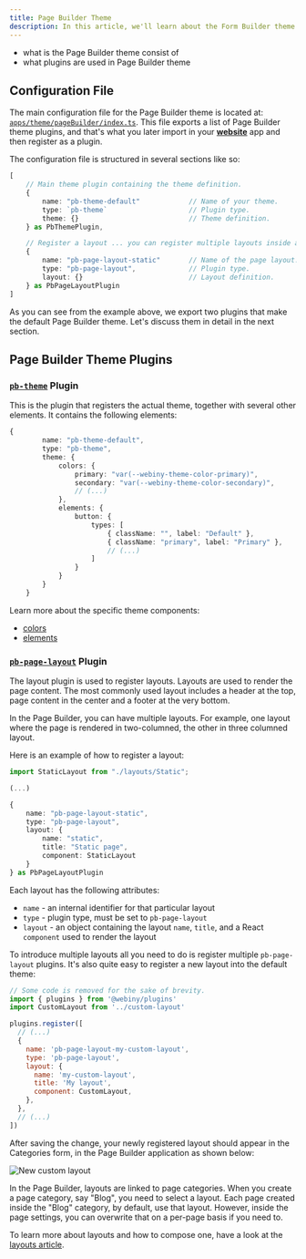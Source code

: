 ```yaml
---
title: Page Builder Theme
description: In this article, we'll learn about the Form Builder theme
---
```



<!-- Always include this section on top of the page. -->

<Alert type="success" title="What You’ll Learn">

- what is the Page Builder theme consist of
- what plugins are used in Page Builder theme

</Alert>

## Configuration File

The main configuration file for the Page Builder theme is located at: [`apps/theme/pageBuilder/index.ts`](https://github.com/webiny/webiny-js/blob/next/apps/theme/pageBuilder/index.ts).
This file exports a list of Page Builder theme plugins, and that's what you later import in your [**website**](https://github.com/webiny/webiny-js/blob/next/apps/website/code/src/plugins/index.ts#L6) app and then register as a plugin.

The configuration file is structured in several sections like so:

```ts apps/theme/pageBuilder/index.ts
[
    // Main theme plugin containing the theme definition.
    {
        name: "pb-theme-default"            // Name of your theme.
        type: `pb-theme`                    // Plugin type.
        theme: {}                           // Theme definition.
    } as PbThemePlugin,

    // Register a layout ... you can register multiple layouts inside a single theme.
    {
        name: "pb-page-layout-static"       // Name of the page layout.
        type: "pb-page-layout",             // Plugin type.
        layout: {}                          // Layout definition.
    } as PbPageLayoutPlugin
]
```

As you can see from the example above, we export two plugins that make the default Page Builder theme.
Let's discuss them in detail in the next section.

## Page Builder Theme Plugins

### [`pb-theme`](/docs/references/page-builder/plugins#pb-theme) Plugin

This is the plugin that registers the actual theme, together with several other elements.
It contains the following elements:

```ts apps/theme/pageBuilder/index.ts
{
        name: "pb-theme-default",
        type: "pb-theme",
        theme: {
            colors: {
                primary: "var(--webiny-theme-color-primary)",
                secondary: "var(--webiny-theme-color-secondary)",
                // (...)
            },
            elements: {
                button: {
                    types: [
                        { className: "", label: "Default" },
                        { className: "primary", label: "Primary" },
                        // (...)
                    ]
                }
            }
        }
    }
```

Learn more about the specific theme components:

- [colors](/docs/how-to-guides/webiny-applications/themes/page-builder/colors)
- [elements](/docs/how-to-guides/webiny-applications/themes/page-builder/elements)

### [`pb-page-layout`](/docs/references/page-builder/plugins#pb-page-layout) Plugin

The layout plugin is used to register layouts. Layouts are used to render the page content.
The most commonly used layout includes a header at the top, page content in the center and a footer at the very bottom.

In the Page Builder, you can have multiple layouts. For example, one layout where the page is rendered in two-columned, the other in three columned layout.

Here is an example of how to register a layout:

```ts apps/theme/pageBuilder/index.ts
import StaticLayout from "./layouts/Static";

(...)

{
    name: "pb-page-layout-static",
    type: "pb-page-layout",
    layout: {
        name: "static",
        title: "Static page",
        component: StaticLayout
    }
} as PbPageLayoutPlugin
```

Each layout has the following attributes:

- `name` - an internal identifier for that particular layout
- `type` - plugin type, must be set to `pb-page-layout`
- `layout` - an object containing the layout `name`, `title`, and a React `component` used to render the layout

To introduce multiple layouts all you need to do is register multiple `pb-page-layout` plugins.
It's also quite easy to register a new layout into the default theme:

```js apps/admin/code/src/plugins/index.ts
// Some code is removed for the sake of brevity.
import { plugins } from '@webiny/plugins'
import CustomLayout from '../custom-layout'

plugins.register([
  // (...)
  {
    name: 'pb-page-layout-my-custom-layout',
    type: 'pb-page-layout',
    layout: {
      name: 'my-custom-layout',
      title: 'My layout',
      component: CustomLayout,
    },
  },
  // (...)
])
```

After saving the change, your newly registered layout should appear in the Categories form, in the Page Builder application as shown below:

![New custom layout](./images/webiny-page-category.png)

<Alert type="info">

In the Page Builder, layouts are linked to page categories. When you create a page category, say "Blog", you need to select a layout.
Each page created inside the "Blog" category, by default, use that layout. However, inside the page settings, you can overwrite that on a per-page basis if you need to.

</Alert>

To learn more about layouts and how to compose one, have a look at the [layouts article](/docs/how-to-guides/webiny-applications/themes/page-builder/layouts).

